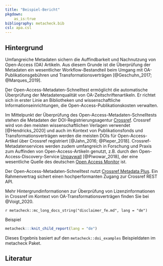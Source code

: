 ```yaml
---
title: "Beispiel-Bericht"
pkgdown:
    as_is:true
bibliography: metacheck.bib
csl: apa.csl
---
```


<!-- this file always has to be in sync with other language versions -->

## Hintergrund

Umfangreiche Metadaten sichern die Auffindbarkeit und Nachnutzung von
Open-Access (OA) Artikeln. 
Aus diesem Grunde ist die Überprüfung der Metadaten ein wesentlicher Workflow-Bestandteil beim Umgang mit OA-Publikationsgebühren und Transformationsverträgen [@Geschuhn_2017; @Marques_2019].

Der Open-Access-Metadaten-Schnelltest ermöglicht die automatische Überprüfung der Metadatenqualität von OA-Zeitschriftenartikeln.
Er richtet sich in erster Linie an Bibliotheken und wissenschaftliche Informationseinrichtungen, die Open-Access-Publikationskosten verwalten. 

Im Mittelpunkt der Überprüfung des Open-Access-Metadaten-Schnelltests stehen die Metadaten der DOI-Registrierungsagentur [Crossref](https://www.crossref.org/). 
Crossref wird von den meisten wissenschaftlichen Verlagen verwendet [@Hendricks_2020] und auch im Kontext von Publikationsfonds und Transformationsverträgen werden die meisten DOIs für Open-Access-Artikel über Crossref registriert [@Jahn_2016; @Pieper_2018]. 
Crossref-Metadatenservices werden zudem umfangreich in Forschung und Praxis zum Auffinden von Open-Access-Artikeln genutzt, z.B. durch den Open-Access-Discovery-Service [Unpaywall](https://unpaywall.org/) [@Piwowar_2018], der eine wesentliche Quelle des deutschen [Open Access Monitor](https://open-access-monitor.de/#/home) ist.

Der Open-Access-Metadaten-Schnelltest nutzt [Crossref Metadata Plus](https://www.crossref.org/services/metadata-retrieval/metadata-plus/). 
Ein Rahmenvertrag sichert einen hochperformanten Zugang zur Crossref REST API.

Mehr Hintergrundinformationen zur Überprüfung von Lizenzinformationen in Crossref im Kontext von OA-Transformationsverträgen finden Sie bei @Voigt_2020.

<div class="alert alert-warning" role="alert">
`r metacheck::mc_long_docs_string("disclaimer_fe.md", lang = "de")`
</div>

<div class="panel panel-primary">
<div class="panel-heading">Beispiel</div>
<div class="panel-body">

```r
metacheck:::knit_child_report(lang = "de")
```

</div>
<div class="panel-footer">
Dieses Ergebnis basiert auf den `metacheck::doi_examples` Beispieldaten im metacheck Paket.
</div>
</div>


## Literatur
